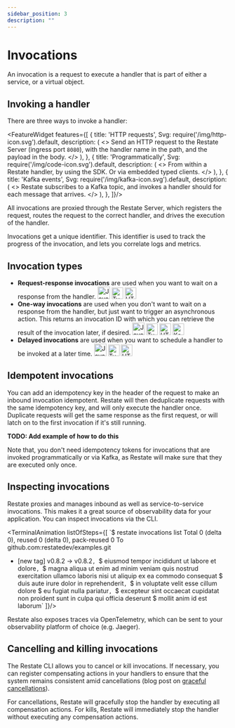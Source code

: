 ```yaml
---
sidebar_position: 3
description: ""
---
```



# Invocations

An invocation is a request to execute a handler that is part of either a service, or a virtual object.


## Invoking a handler
There are three ways to invoke a handler:


<FeatureWidget features={[
    {
        title: 'HTTP requests',
        Svg: require('/img/http-icon.svg').default,
        description: (
            <>
                Send an HTTP request to the Restate Server (ingress port <code>8080</code>), with the handler name in the path, and the payload in the body.
            </>
        ),
    },
    {
        title: 'Programmatically',
        Svg: require('/img/code-icon.svg').default,
        description: (
            <>
                From within a Restate handler, by using the SDK. Or via embedded typed clients.
            </>
        ),
    },
    {
        title: 'Kafka events',
        Svg: require('/img/kafka-icon.svg').default,
        description: (
            <>
                Restate subscribes to a Kafka topic, and invokes a handler should for each message that arrives.
            </>
        ),
    },
]}/>

All invocations are proxied through the Restate Server, which registers the request, routes the request to the correct handler, and drives the execution of the handler.

Invocations get a unique identifier. This identifier is used to track the progress of the invocation, and lets you correlate logs and metrics.

## Invocation types
- **Request-response invocations** are used when you want to wait on a response from the handler.
[<img class="sdkicon" src="/img/java.svg" width="28" alt="Java SDK Documentation"></img>](/concepts/invocations)
[<img class="sdkicon" src="/img/typescript.svg" width="26" alt="TypeScript Documentation"></img>](/concepts/invocations)
[<img class="sdkicon" src="/img/http-icon.svg" width="26" alt="HTTP Documentation"></img>](/concepts/invocations)
- **One-way invocations** are used when you don't want to wait on a response from the handler, but just want to trigger an asynchronous action.
This returns an invocation ID with which you can retrieve the result of the invocation later, if desired.
[<img class="sdkicon" src="/img/java.svg" width="28" alt="Java SDK Documentation"></img>](/concepts/invocations)
[<img class="sdkicon" src="/img/typescript.svg" width="26" alt="TypeScript Documentation"></img>](/concepts/invocations)
[<img class="sdkicon" src="/img/http-icon.svg" width="26" alt="HTTP Documentation"></img>](/concepts/invocations)
[<img class="sdkicon" src="/img/kafka-icon.svg" width="26" height="26" alt="Kafka Documentation"></img>](/concepts/invocations)
- **Delayed invocations** are used when you want to schedule a handler to be invoked at a later time.
[<img class="sdkicon" src="/img/java.svg" width="28" alt="Java SDK Documentation"></img>](/concepts/invocations)
[<img class="sdkicon" src="/img/typescript.svg" width="26" alt="TypeScript Documentation"></img>](/concepts/invocations)
[<img class="sdkicon" src="/img/http-icon.svg" width="26" alt="HTTP Documentation"></img>](/concepts/invocations)

## Idempotent invocations
You can add an idempotency key in the header of the request to make an inbound invocation idempotent.
Restate will then deduplicate requests with the same idempotency key, and will only execute the handler once.
Duplicate requests will get the same response as the first request, or will latch on to the first invocation if it's still running.

**TODO: Add example of how to do this**

Note that, you don't need idempotency tokens for invocations that are invoked programmatically or via Kafka, as Restate will make sure that they are executed only once.

## Inspecting invocations
Restate proxies and manages inbound as well as service-to-service invocations.
This makes it a great source of observability data for your application.
You can inspect invocations via the CLI.

<TerminalAnimation listOfSteps={[
    `$ restate invocations list
Total 0 (delta 0), reused 0 (delta 0), pack-reused 0
To github.com:restatedev/examples.git
* [new tag]         v0.8.2 -> v0.8.2`,
    `$ eiusmod tempor incididunt
ut labore et dolore`,
    `$ magna aliqua
ut enim ad minim veniam
quis nostrud
exercitation ullamco laboris nisi ut aliquip
ex ea commodo consequat
$ duis aute irure dolor
in reprehenderit`,
    `$ in voluptate
velit esse cillum dolore
$ eu fugiat nulla pariatur`,
    `$ excepteur sint occaecat
cupidatat non proident
sunt in culpa qui
officia deserunt
$ mollit anim id est laborum`
]}/>


[//]: # (<CH.Slideshow>)

[//]: # ()
[//]: # (    ```shell terminal)

[//]: # (    git push origin v0.8.2)

[//]: # (    Total 0 &#40;delta 0&#41;, reused 0 &#40;delta 0&#41;, pack-reused 0)

[//]: # (    To github.com:restatedev/examples.git)

[//]: # (    * [new tag]         v0.8.2 -> v0.8.2)

[//]: # (    ```)

[//]: # ()
[//]: # (    ---)

[//]: # ()
[//]: # (    ```shell terminal)

[//]: # (    git push origin v0.8.2)

[//]: # (    Total 0 &#40;delta 0&#41;, reused 0 &#40;delta 0&#41;, pack-reused 0)

[//]: # (    To github.com:restatedev/examples.git)

[//]: # (    * [new tag]         v0.8.2 -> v0.8.2)

[//]: # (    ```)

[//]: # ()
[//]: # (    ---)

[//]: # ()
[//]: # (    ```shell terminal)

[//]: # (    git push origin v0.8.2)

[//]: # (    Total 0 &#40;delta 0&#41;, reused 0 &#40;delta 0&#41;, pack-reused 0)

[//]: # (    To github.com:restatedev/examples.git)

[//]: # (    * [new tag]         v0.8.2 -> v0.8.2)

[//]: # (    ```)

[//]: # ()
[//]: # (    ---)

[//]: # ()
[//]: # (    ```shell terminal)

[//]: # (    git push origin v0.8.2)

[//]: # (    Total 0 &#40;delta 0&#41;, reused 0 &#40;delta 0&#41;, pack-reused 0)

[//]: # (    To github.com:restatedev/examples.git)

[//]: # (    * [new tag]         v0.8.2 -> v0.8.2)

[//]: # (    ```)

[//]: # ()
[//]: # (    ---)

[//]: # ()
[//]: # (    ```shell terminal)

[//]: # (    git push origin v0.8.2)

[//]: # (    Total 0 &#40;delta 0&#41;, reused 0 &#40;delta 0&#41;, pack-reused 0)

[//]: # (    To github.com:restatedev/examples.git)

[//]: # (    * [new tag]         v0.8.2 -> v0.8.2)

[//]: # (    ```)

[//]: # ()
[//]: # (</CH.Slideshow>)

Restate also exposes traces via OpenTelemetry, which can be sent to your observability platform of choice (e.g. Jaeger).

## Cancelling and killing invocations

The Restate CLI allows you to cancel or kill invocations.
If necessary, you can register compensating actions in your handlers to ensure that the system remains consistent amid cancellations (blog post on [graceful cancellations](https://restate.dev/blog/graceful-cancellations-how-to-keep-your-application-and-workflow-state-consistent/)).

For cancellations, Restate will gracefully stop the handler by executing all compensation actions.
For kills, Restate will immediately stop the handler without executing any compensation actions.


